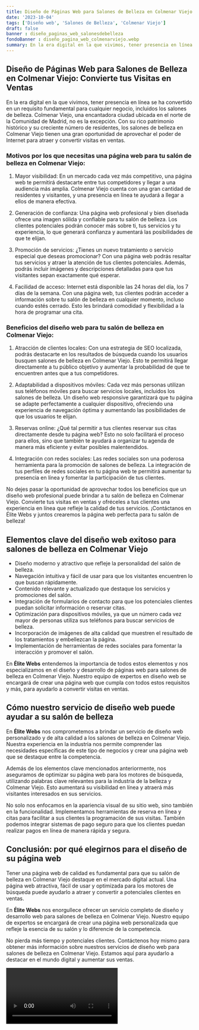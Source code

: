 ```yaml
---
title: Diseño de Páginas Web para Salones de Belleza en Colmenar Viejo
date: '2023-10-04'
tags: ['Diseño web', 'Salones de Belleza', 'Colmenar Viejo']
draft: false
banner : diseño_paginas_web_salonesdebelleza
fondoBanner : diseño_pagina_web_colmenarviejo.webp
summary: En la era digital en la que vivimos, tener presencia en línea se ha convertido en un requisito fundamental para cualquier negocio, incluidos los salones de belleza. Colmenar Viejo, una encantadora ciudad ubicada en el norte de la Comunidad de Madrid, no es la excepción. Con su rico patrimonio histórico y su creciente número de residentes, los salones de belleza en Colmenar Viejo tienen una gran oportunidad de aprovechar el poder de Internet para atraer y convertir visitas en ventas.
---
```


## Diseño de Páginas Web para Salones de Belleza en Colmenar Viejo: Convierte tus Visitas en Ventas

En la era digital en la que vivimos, tener presencia en línea se ha convertido en un requisito fundamental para cualquier negocio, incluidos los salones de belleza. Colmenar Viejo, una encantadora ciudad ubicada en el norte de la Comunidad de Madrid, no es la excepción. Con su rico patrimonio histórico y su creciente número de residentes, los salones de belleza en Colmenar Viejo tienen una gran oportunidad de aprovechar el poder de Internet para atraer y convertir visitas en ventas.

### Motivos por los que necesitas una página web para tu salón de belleza en Colmenar Viejo:
1. Mayor visibilidad: En un mercado cada vez más competitivo, una página web te permitirá destacarte entre tus competidores y llegar a una audiencia más amplia. Colmenar Viejo cuenta con una gran cantidad de residentes y visitantes, y una presencia en línea te ayudará a llegar a ellos de manera efectiva.

2. Generación de confianza: Una página web profesional y bien diseñada ofrece una imagen sólida y confiable para tu salón de belleza. Los clientes potenciales podrán conocer más sobre ti, tus servicios y tu experiencia, lo que generará confianza y aumentará las posibilidades de que te elijan.

3. Promoción de servicios: ¿Tienes un nuevo tratamiento o servicio especial que deseas promocionar? Con una página web podrás resaltar tus servicios y atraer la atención de tus clientes potenciales. Además, podrás incluir imágenes y descripciones detalladas para que tus visitantes sepan exactamente qué esperar.

4. Facilidad de acceso: Internet está disponible las 24 horas del día, los 7 días de la semana. Con una página web, tus clientes podrán acceder a información sobre tu salón de belleza en cualquier momento, incluso cuando estés cerrado. Esto les brindará comodidad y flexibilidad a la hora de programar una cita.

### Beneficios del diseño web para tu salón de belleza en Colmenar Viejo:
1. Atracción de clientes locales: Con una estrategia de SEO localizada, podrás destacarte en los resultados de búsqueda cuando los usuarios busquen salones de belleza en Colmenar Viejo. Esto te permitirá llegar directamente a tu público objetivo y aumentar la probabilidad de que te encuentren antes que a tus competidores.

2. Adaptabilidad a dispositivos móviles: Cada vez más personas utilizan sus teléfonos móviles para buscar servicios locales, incluidos los salones de belleza. Un diseño web responsive garantizará que tu página se adapte perfectamente a cualquier dispositivo, ofreciendo una experiencia de navegación óptima y aumentando las posibilidades de que los usuarios te elijan.

3. Reservas online: ¿Qué tal permitir a tus clientes reservar sus citas directamente desde tu página web? Esto no solo facilitará el proceso para ellos, sino que también te ayudará a organizar tu agenda de manera más eficiente y evitar posibles malentendidos.

4. Integración con redes sociales: Las redes sociales son una poderosa herramienta para la promoción de salones de belleza. La integración de tus perfiles de redes sociales en tu página web te permitirá aumentar tu presencia en línea y fomentar la participación de tus clientes.

No dejes pasar la oportunidad de aprovechar todos los beneficios que un diseño web profesional puede brindar a tu salón de belleza en Colmenar Viejo. Convierte tus visitas en ventas y ofréceles a tus clientes una experiencia en línea que refleje la calidad de tus servicios. ¡Contáctanos en Élite Webs y juntos crearemos la página web perfecta para tu salón de belleza!

<GifSeo />

<Cta />

## Elementos clave del diseño web exitoso para salones de belleza en Colmenar Viejo

- Diseño moderno y atractivo que refleje la personalidad del salón de belleza.
- Navegación intuitiva y fácil de usar para que los visitantes encuentren lo que buscan rápidamente.
- Contenido relevante y actualizado que destaque los servicios y promociones del salón.
- Integración de formularios de contacto para que los potenciales clientes puedan solicitar información o reservar citas.
- Optimización para dispositivos móviles, ya que un número cada vez mayor de personas utiliza sus teléfonos para buscar servicios de belleza.
- Incorporación de imágenes de alta calidad que muestren el resultado de los tratamientos y embellezcan la página.
- Implementación de herramientas de redes sociales para fomentar la interacción y promover el salón.

En **Élite Webs** entendemos la importancia de todos estos elementos y nos especializamos en el diseño y desarrollo de páginas web para salones de belleza en Colmenar Viejo. Nuestro equipo de expertos en diseño web se encargará de crear una página web que cumpla con todos estos requisitos y más, para ayudarlo a convertir visitas en ventas.

## Cómo nuestro servicio de diseño web puede ayudar a su salón de belleza

En **Élite Webs** nos comprometemos a brindar un servicio de diseño web personalizado y de alta calidad a los salones de belleza en Colmenar Viejo. Nuestra experiencia en la industria nos permite comprender las necesidades específicas de este tipo de negocios y crear una página web que se destaque entre la competencia.

Además de los elementos clave mencionados anteriormente, nos aseguramos de optimizar su página web para los motores de búsqueda, utilizando palabras clave relevantes para la industria de la belleza y Colmenar Viejo. Esto aumentará su visibilidad en línea y atraerá más visitantes interesados en sus servicios.

No solo nos enfocamos en la apariencia visual de su sitio web, sino también en la funcionalidad. Implementamos herramientas de reserva en línea y citas para facilitar a sus clientes la programación de sus visitas. También podemos integrar sistemas de pago seguro para que los clientes puedan realizar pagos en línea de manera rápida y segura.

## Conclusión: por qué elegirnos para el diseño de su página web

Tener una página web de calidad es fundamental para que su salón de belleza en Colmenar Viejo destaque en el mercado digital actual. Una página web atractiva, fácil de usar y optimizada para los motores de búsqueda puede ayudarlo a atraer y convertir a potenciales clientes en ventas.

En **Élite Webs** nos enorgullece ofrecer un servicio completo de diseño y desarrollo web para salones de belleza en Colmenar Viejo. Nuestro equipo de expertos se encargará de crear una página web personalizada que refleje la esencia de su salón y lo diferencie de la competencia.

No pierda más tiempo y potenciales clientes. Contáctenos hoy mismo para obtener más información sobre nuestros servicios de diseño web para salones de belleza en Colmenar Viejo. Estamos aquí para ayudarlo a destacar en el mundo digital y aumentar sus ventas.

<Video />

<CtaBot job='Salones de Belleza' city='Colmenar Viejo'/>

<Gmaps query='Colmenar Viejo+españa+maps' />